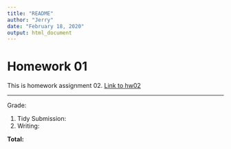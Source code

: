 ```yaml
---
title: "README"
author: "Jerry"
date: "February 18, 2020"
output: html_document
---
```


# Homework 01

This is homework assignment 02. [Link to hw02](hw2.html)

---
Grade:

1. Tidy Submission: 
1. Writing: 


**Total: **